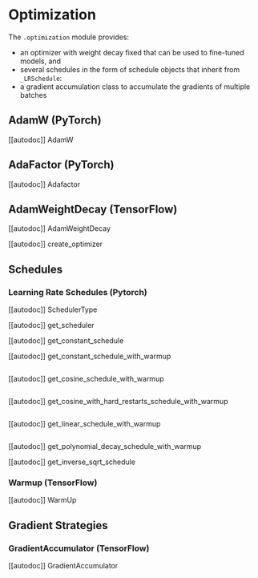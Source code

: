 <!--Copyright 2020 The HuggingFace Team. All rights reserved.

Licensed under the Apache License, Version 2.0 (the "License"); you may not use this file except in compliance with
the License. You may obtain a copy of the License at

http://www.apache.org/licenses/LICENSE-2.0

Unless required by applicable law or agreed to in writing, software distributed under the License is distributed on
an "AS IS" BASIS, WITHOUT WARRANTIES OR CONDITIONS OF ANY KIND, either express or implied. See the License for the
specific language governing permissions and limitations under the License.
-->

# Optimization

The `.optimization` module provides:

- an optimizer with weight decay fixed that can be used to fine-tuned models, and
- several schedules in the form of schedule objects that inherit from `_LRSchedule`:
- a gradient accumulation class to accumulate the gradients of multiple batches

## AdamW (PyTorch)

[[autodoc]] AdamW

## AdaFactor (PyTorch)

[[autodoc]] Adafactor

## AdamWeightDecay (TensorFlow)

[[autodoc]] AdamWeightDecay

[[autodoc]] create_optimizer

## Schedules

### Learning Rate Schedules (Pytorch)

[[autodoc]] SchedulerType

[[autodoc]] get_scheduler

[[autodoc]] get_constant_schedule

[[autodoc]] get_constant_schedule_with_warmup

<img alt="" src="https://huggingface.co/datasets/huggingface/documentation-images/resolve/main/warmup_constant_schedule.png"/>

[[autodoc]] get_cosine_schedule_with_warmup

<img alt="" src="https://huggingface.co/datasets/huggingface/documentation-images/resolve/main/warmup_cosine_schedule.png"/>

[[autodoc]] get_cosine_with_hard_restarts_schedule_with_warmup

<img alt="" src="https://huggingface.co/datasets/huggingface/documentation-images/resolve/main/warmup_cosine_hard_restarts_schedule.png"/>

[[autodoc]] get_linear_schedule_with_warmup

<img alt="" src="https://huggingface.co/datasets/huggingface/documentation-images/resolve/main/warmup_linear_schedule.png"/>

[[autodoc]] get_polynomial_decay_schedule_with_warmup

[[autodoc]] get_inverse_sqrt_schedule

### Warmup (TensorFlow)

[[autodoc]] WarmUp

## Gradient Strategies

### GradientAccumulator (TensorFlow)

[[autodoc]] GradientAccumulator
